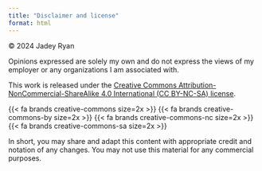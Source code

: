 ```yaml
---
title: "Disclaimer and license"
format: html
---
```


&copy; 2024 Jadey Ryan

Opinions expressed are solely my own and do not express the views of my employer or any organizations I am associated with.

This work is released under the [Creative Commons Attribution-NonCommercial-ShareAlike 4.0 International (CC BY-NC-SA) license](https://creativecommons.org/licenses/by-nc-sa/4.0/).

{{< fa brands creative-commons size=2x >}} {{< fa brands creative-commons-by size=2x >}} {{< fa brands creative-commons-nc size=2x >}} {{< fa brands creative-commons-sa size=2x >}}

In short, you may share and adapt this content with appropriate credit and notation of any changes. You may not use this material for any commercial purposes.
